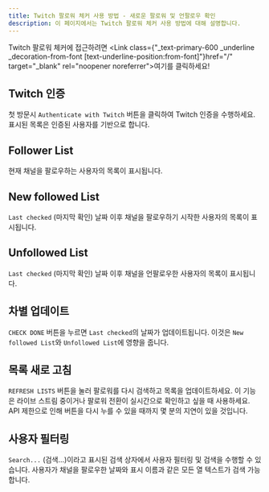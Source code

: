 ```yaml
---
title: Twitch 팔로워 체커 사용 방법 - 새로운 팔로워 및 언팔로우 확인
description: 이 페이지에서는 Twitch 팔로워 체커 사용 방법에 대해 설명합니다.
---
```



Twitch 팔로워 체커에 접근하려면 <Link class={"\_text-primary-600 \_underline \_decoration-from-font [text-underline-position:from-font]"}href="/" target="\_blank" rel="noopener noreferrer">여기</Link>를 클릭하세요!

## Twitch 인증

첫 방문시 `Authenticate with Twitch` 버튼을 클릭하여 Twitch 인증을 수행하세요.
표시된 목록은 인증된 사용자를 기반으로 합니다.

## Follower List

현재 채널을 팔로우하는 사용자의 목록이 표시됩니다.

## New followed List

`Last checked` (마지막 확인) 날짜 이후 채널을 팔로우하기 시작한 사용자의 목록이 표시됩니다.

## Unfollowed List

`Last checked` (마지막 확인) 날짜 이후 채널을 언팔로우한 사용자의 목록이 표시됩니다.

## 차별 업데이트

`CHECK DONE` 버튼을 누르면 `Last checked`의 날짜가 업데이트됩니다. 이것은 `New followed List`와 `Unfollowed List`에 영향을 줍니다.

## 목록 새로 고침

`REFRESH LISTS` 버튼을 눌러 팔로워를 다시 검색하고 목록을 업데이트하세요.
이 기능은 라이브 스트림 중이거나 팔로워 전환이 실시간으로 확인하고 싶을 때 사용하세요.
API 제한으로 인해 버튼을 다시 누를 수 있을 때까지 몇 분의 지연이 있을 것입니다.

## 사용자 필터링

`Search...` (검색...)이라고 표시된 검색 상자에서 사용자 필터링 및 검색을 수행할 수 있습니다.
사용자가 채널을 팔로우한 날짜와 표시 이름과 같은 모든 열 텍스트가 검색 가능합니다.
